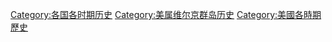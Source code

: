 [[Category:各国各时期历史|Category:各国各时期历史]]
[[Category:美属维尔京群岛历史|Category:美属维尔京群岛历史]]
[[Category:美國各時期歷史|Category:美國各時期歷史]]